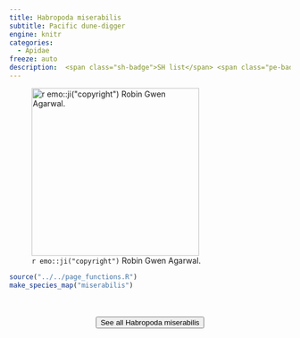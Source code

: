 ```yaml
---
title: Habropoda miserabilis
subtitle: Pacific dune-digger
engine: knitr
categories:
  - Apidae
freeze: auto
description:  <span class="sh-badge">SH list</span> <span class="pe-badge">PM Evidence</span>
---
```

![`r emo::ji("copyright")` Robin Gwen Agarwal.](https://inaturalist-open-data.s3.amazonaws.com/photos/280768948/medium.jpg){height=300}





```r
source("../../page_functions.R")
make_species_map("miserabilis")
```
<br><br>
<center>


<a href="https://inaturalist.ca/observations?place_id=any&quality_grade=research&subview=map&taxon_id=307633"><button type="button" class="btn btn-secondary">See all Habropoda miserabilis <i class="fa-solid fa-arrow-up-right-from-square"></i> </button></a>
</center>
